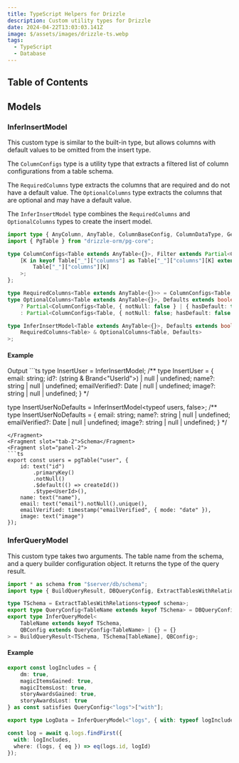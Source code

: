 ```yaml
---
title: TypeScript Helpers for Drizzle
description: Custom utility types for Drizzle
date: 2024-04-22T13:03:03.141Z
image: $/assets/images/drizzle-ts.webp
tags:
  - TypeScript
  - Database
---
```


## Table of Contents

## Models

### InferInsertModel

This custom type is similar to the built-in type, but allows columns with default values to be omitted from the insert type.

The `ColumnConfigs` type is a utility type that extracts a filtered list of column configurations from a table schema. 

The `RequiredColumns` type extracts the columns that are required and do not have a default value. The `OptionalColumns` type extracts the columns that are optional and may have a default value. 

The `InferInsertModel` type combines the `RequiredColumns` and `OptionalColumns` types to create the insert model.

```ts
import type { AnyColumn, AnyTable, ColumnBaseConfig, ColumnDataType, GetColumnData } from "drizzle-orm";
import { PgTable } from "drizzle-orm/pg-core";

type ColumnConfigs<Table extends AnyTable<{}>, Filter extends Partial<ColumnBaseConfig<ColumnDataType, string>> = {}> = {
	[K in keyof Table["_"]["columns"] as Table["_"]["columns"][K] extends AnyColumn<Filter> ? K : never]: GetColumnData<
		Table["_"]["columns"][K]
	>;
};

type RequiredColumns<Table extends AnyTable<{}>> = ColumnConfigs<Table, { notNull: true; hasDefault: false }>;
type OptionalColumns<Table extends AnyTable<{}>, Defaults extends boolean = true> = Defaults extends true
	? Partial<ColumnConfigs<Table, { notNull: false } | { hasDefault: true }>>
	: Partial<ColumnConfigs<Table, { notNull: false; hasDefault: false }>>;

type InferInsertModel<Table extends AnyTable<{}>, Defaults extends boolean = true> = Prettify<
	RequiredColumns<Table> & OptionalColumns<Table, Defaults>
>;
```
#### Example 

<TabbedCode>
<Fragment slot="tab-1">Output</Fragment>
<Fragment slot="panel-1">
```ts
type InsertUser = InferInsertModel<typeof users>;
/**
type InsertUser = {
    email: string;
    id?: (string & Brand<"UserId">) | null | undefined;
    name?: string | null | undefined;
    emailVerified?: Date | null | undefined;
    image?: string | null | undefined;
}
*/

type InsertUserNoDefaults = InferInsertModel<typeof users, false>;
/**
type InsertUserNoDefaults = {
    email: string;
    name?: string | null | undefined;
    emailVerified?: Date | null | undefined;
    image?: string | null | undefined;
}
*/
```
</Fragment>
<Fragment slot="tab-2">Schema</Fragment>
<Fragment slot="panel-2">
```ts
export const users = pgTable("user", {
	id: text("id")
		.primaryKey()
		.notNull()
		.$default(() => createId())
		.$type<UserId>(),
	name: text("name"),
	email: text("email").notNull().unique(),
	emailVerified: timestamp("emailVerified", { mode: "date" }),
	image: text("image")
});
```
</Fragment>
</TabbedCode>

### InferQueryModel

This custom type takes two arguments. The table name from the schema, and a query builder configuration object. It returns the type of the query result.

```ts
import * as schema from "$server/db/schema";
import type { BuildQueryResult, DBQueryConfig, ExtractTablesWithRelations } from "drizzle-orm";

type TSchema = ExtractTablesWithRelations<typeof schema>;
export type QueryConfig<TableName extends keyof TSchema> = DBQueryConfig<"one" | "many", boolean, TSchema, TSchema[TableName]>;
export type InferQueryModel<
	TableName extends keyof TSchema,
	QBConfig extends QueryConfig<TableName> | {} = {}
> = BuildQueryResult<TSchema, TSchema[TableName], QBConfig>;
```

#### Example

```ts
export const logIncludes = {
	dm: true,
	magicItemsGained: true,
	magicItemsLost: true,
	storyAwardsGained: true,
	storyAwardsLost: true
} as const satisfies QueryConfig<"logs">["with"];

export type LogData = InferQueryModel<"logs", { with: typeof logIncludes }>;

const log = await q.logs.findFirst({
  with: logIncludes,
  where: (logs, { eq }) => eq(logs.id, logId)
});
```